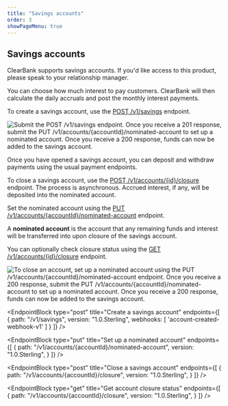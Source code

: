 ```yaml
---
title: "Savings accounts"
order: 3
showPageMenu: true
---
```




## Savings accounts

ClearBank supports savings accounts. If you'd like access to this product, please speak to your relationship manager.

You can choose how much interest to pay customers. ClearBank will then calculate the daily accruals and post the monthly interest payments.

To create a savings account, use the [POST /v1/savings](#create-a-savings-account) endpoint.

![Submit the POST /v1/savings endpoint. Once you receive a 201 response, submit the PUT /v1/accounts/{accountId}/nominated-account to set up a nominated account. Once you receive a 200 response, funds can now be added to the savings account.](/assets/images/savings-account-open.svg)

Once you have opened a savings account, you can deposit and withdraw payments using the usual payment endpoints.

To close a savings account, use the [POST /v1/accounts/{id}/closure](#close-a-savings-account) endpoint. The process is asynchronous. Accrued interest, if any, will be deposited into the nominated account.

Set the nominated account using the [PUT /v1/accounts/{accountId}/nominated-account](#set-up-a-nominated-account) endpoint.

<Callout colour="blue">
A <strong>nominated account</strong> is the account that any remaining funds and interest will be transferred into upon closure of the savings account.
</Callout>

You can optionally check closure status using the [GET /v1/accounts/{id}/closure](#get-account-closure-status) endpoint.

![To close an account, set up a nominated account using the PUT /v1/accounts/{accountId}/nominated-account endpoint. Once you receive a 200 response, submit the PUT /v1/accounts/{accountId}/nominated-account to set up a nominated account. Once you receive a 200 response, funds can now be added to the savings account.](/assets/images/savings-account-close.svg)

<EndpointBlock
  type="post"
  title="Create a savings account"
  endpoints={[
    {
      path: "/v1/savings",
      version: "1.0.Sterling",
       webhooks: [
        'account-created-webhook-v1'
      ]
    }
  ]}
/>

<WebhookPlaceholder render='account-created-webhook-v1' />

<EndpointBlock
  type="put"
  title="Set up a nominated account"
  endpoints={[
    {
      path: "/v1/accounts/{accountId}/nominated-account",
      version: "1.0.Sterling",
    }
  ]}
/>

<EndpointBlock
  type="post"
  title="Close a savings account"
  endpoints={[
    {
      path: "/v1/accounts/{accountId}/closure",
      version: "1.0.Sterling",
    }
  ]}
/>

<EndpointBlock
  type="get"
  title="Get account closure status"
  endpoints={[
    {
      path: "/v1/accounts/{accountId}/closure",
      version: "1.0.Sterling",
    }
  ]}
/>

<WebhookPlaceholder render='account-closure-completed-webhook-v1' />
<WebhookPlaceholder render='account-closure-failed-webhook-v1' />